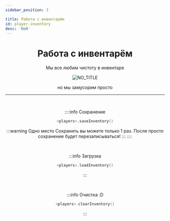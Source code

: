```yaml
---
sidebar_position: 3

title: Работа с инвентарём
id: player-inventory
desc: 'NaN'
---
```


<div align="center">

# Работа с инвентарём

Мы все любим чистоту в инвентаре

![NO_TITLE](@site/static/img/doc/titles/NO_TITLE.webp)

но мы замусорим просто

---

<br />

::::info Сохранение
```kts
<players>.saveInventory()
```
:::warning Одно место
Сохранить вы можете только 1 раз. После просто сохранение будет перезаписываться!
:::
::::

<br />

:::info Загрузка
```kts
<players>.loadInventory()
```
:::

<br />

:::info Очистка :D
```kts
<players>.clearInventory()
```
:::

</div>